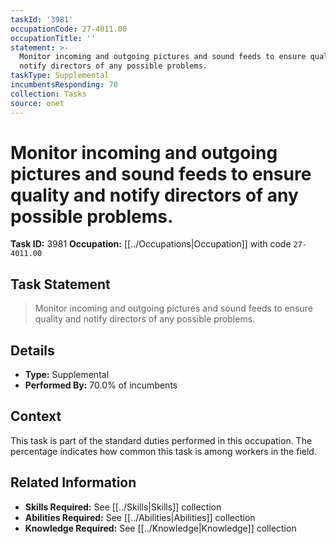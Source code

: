 ```yaml
---
taskId: '3981'
occupationCode: 27-4011.00
occupationTitle: ''
statement: >-
  Monitor incoming and outgoing pictures and sound feeds to ensure quality and
  notify directors of any possible problems.
taskType: Supplemental
incumbentsResponding: 70
collection: Tasks
source: onet
---
```

# Monitor incoming and outgoing pictures and sound feeds to ensure quality and notify directors of any possible problems.

**Task ID:** 3981
**Occupation:** [[../Occupations|Occupation]] with code `27-4011.00`

## Task Statement

> Monitor incoming and outgoing pictures and sound feeds to ensure quality and notify directors of any possible problems.

## Details

- **Type:** Supplemental
- **Performed By:** 70.0% of incumbents

## Context

This task is part of the standard duties performed in this occupation. The percentage indicates how common this task is among workers in the field.

## Related Information

- **Skills Required:** See [[../Skills|Skills]] collection
- **Abilities Required:** See [[../Abilities|Abilities]] collection
- **Knowledge Required:** See [[../Knowledge|Knowledge]] collection
